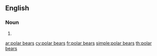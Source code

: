 ==English==

===Noun===
{{head|en|plural|head=[[polar]] [[bear]]s}}

# {{plural of|polar bear|lang=en}}

[[ar:polar bears]]
[[cy:polar bears]]
[[fr:polar bears]]
[[simple:polar bears]]
[[th:polar bears]]